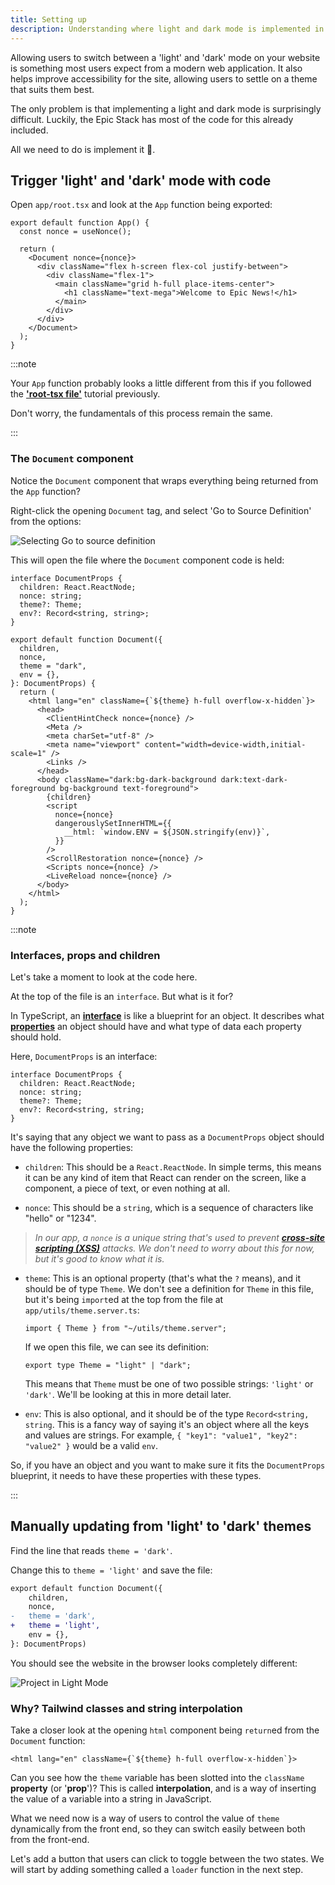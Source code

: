 ```yaml
---
title: Setting up
description: Understanding where light and dark mode is implemented in the Epic Stack, and how to manually switch between the two.
---
```


Allowing users to switch between a 'light' and 'dark' mode on your website is something most users expect from a modern web application. It also helps improve accessibility for the site, allowing users to settle on a theme that suits them best.

The only problem is that implementing a light and dark mode is surprisingly difficult. Luckily, the Epic Stack has most of the code for this already included.

All we need to do is implement it 🚀.

## Trigger 'light' and 'dark' mode with code

Open `app/root.tsx` and look at the `App` function being exported:

```tsx title="app/root.tsx"
export default function App() {
  const nonce = useNonce();

  return (
    <Document nonce={nonce}>
      <div className="flex h-screen flex-col justify-between">
        <div className="flex-1">
          <main className="grid h-full place-items-center">
            <h1 className="text-mega">Welcome to Epic News!</h1>
          </main>
        </div>
      </div>
    </Document>
  );
}
```

:::note

Your `App` function probably looks a little different from this if you followed the [**'root-tsx file'**](/code-monster/guides/epic-news/root-tsx) tutorial previously.

Don't worry, the fundamentals of this process remain the same.

:::

### The `Document` component

Notice the `Document` component that wraps everything being returned from the `App` function?

Right-click the opening `Document` tag, and select 'Go to Source Definition' from the options:

![Selecting Go to source definition](src/assets/png/image-20240211152140693.png)

This will open the file where the `Document` component code is held:

```tsx title="app/components/shared-layout/Document.tsx"
interface DocumentProps {
  children: React.ReactNode;
  nonce: string;
  theme?: Theme;
  env?: Record<string, string>;
}

export default function Document({
  children,
  nonce,
  theme = "dark",
  env = {},
}: DocumentProps) {
  return (
    <html lang="en" className={`${theme} h-full overflow-x-hidden`}>
      <head>
        <ClientHintCheck nonce={nonce} />
        <Meta />
        <meta charSet="utf-8" />
        <meta name="viewport" content="width=device-width,initial-scale=1" />
        <Links />
      </head>
      <body className="dark:bg-dark-background dark:text-dark-foreground bg-background text-foreground">
        {children}
        <script
          nonce={nonce}
          dangerouslySetInnerHTML={{
            __html: `window.ENV = ${JSON.stringify(env)}`,
          }}
        />
        <ScrollRestoration nonce={nonce} />
        <Scripts nonce={nonce} />
        <LiveReload nonce={nonce} />
      </body>
    </html>
  );
}
```

:::note

### Interfaces, props and children

Let's take a moment to look at the code here.

At the top of the file is an `interface`. But what is it for?

In TypeScript, an [**interface**](https://prismic.io/blog/typescript-interfaces#:~:text=Interfaces%20are%20a%20feature%20of,type%2Drelated%20errors%20during%20development.) is like a blueprint for an object. It describes what [**properties**](https://developer.mozilla.org/en-US/docs/Web/JavaScript/Guide/Working_with_objects) an object should have and what type of data each property should hold.

Here, `DocumentProps` is an interface:

```tsx
interface DocumentProps {
  children: React.ReactNode;
  nonce: string;
  theme?: Theme;
  env?: Record<string, string;
}
```

It's saying that any object we want to pass as a `DocumentProps` object should have the following properties:

- `children`: This should be a `React.ReactNode`. In simple terms, this means it can be any kind of item that React can render on the screen, like a component, a piece of text, or even nothing at all.

- `nonce`: This should be a `string`, which is a sequence of characters like "hello" or "1234".

> _In our app, a `nonce` is a unique string that's used to prevent [**cross-site scripting (XSS)**](https://developer.mozilla.org/en-US/docs/Glossary/Cross-site_scripting) attacks. We don't need to worry about this for now, but it's good to know what it is._

- `theme`: This is an optional property (that's what the `?` means), and it should be of type `Theme`. We don't see a definition for `Theme` in this file, but it's being `import`ed at the top from the file at `app/utils/theme.server.ts`:

  ```tsx
  import { Theme } from "~/utils/theme.server";
  ```

  If we open this file, we can see its definition:

  ```tsx
  export type Theme = "light" | "dark";
  ```

  This means that `Theme` must be one of two possible strings: `'light'` or `'dark'`. We'll be looking at this in more detail later.

- `env`: This is also optional, and it should be of the type `Record<string, string`. This is a fancy way of saying it's an object where all the keys and values are strings. For example, `{ "key1": "value1", "key2": "value2" }` would be a valid `env`.

So, if you have an object and you want to make sure it fits the `DocumentProps` blueprint, it needs to have these properties with these types.

:::

## Manually updating from 'light' to 'dark' themes

Find the line that reads `theme = 'dark'`.

Change this to `theme = 'light'` and save the file:

```diff lang="tsx" title="app/components/shared-layout/Document.tsx"
export default function Document({
	children,
	nonce,
-	theme = 'dark',
+	theme = 'light',
	env = {},
}: DocumentProps)
```

You should see the website in the browser looks completely different:

![Project in Light Mode](src/assets/png/image-20240211162611565.png)

### Why? Tailwind classes and string interpolation

Take a closer look at the opening `html` component being `return`ed from the `Document` function:

```tsx
<html lang="en" className={`${theme} h-full overflow-x-hidden`}>
```

Can you see how the `theme` variable has been slotted into the `className` **property** (or '**prop**')? This is called **interpolation**, and is a way of inserting the value of a variable into a string in JavaScript.

What we need now is a way of users to control the value of `theme` dynamically from the front end, so they can switch easily between both from the front-end.

Let's add a button that users can click to toggle between the two states. We will start by adding something called a `loader` function in the next step.
